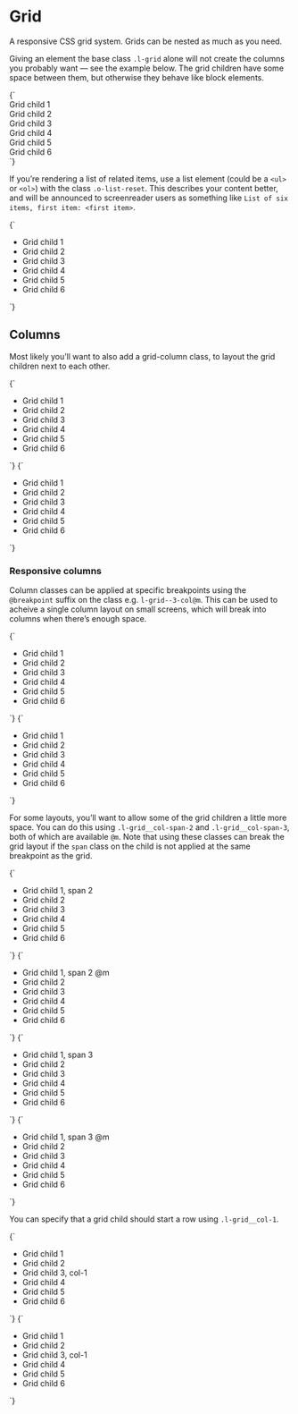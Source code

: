 
<Meta title="Layout/Grid" />

# Grid

A responsive CSS grid system. Grids can be nested as much as you need.

Giving an element the base class `.l-grid` alone will not create the columns you probably want — see the example below. The grid children have some space between them, but otherwise they behave like block elements.

<Canvas>
  <Story name="l-grid">
    {`
      <div class="l-grid u-padding-m u-bg--gray-10">
        <div class="u-bg--background u-padding-m o-card">Grid child 1</div>
        <div class="u-bg--background u-padding-m o-card">Grid child 2</div>
        <div class="u-bg--background u-padding-m o-card">Grid child 3</div>
        <div class="u-bg--background u-padding-m o-card">Grid child 4</div>
        <div class="u-bg--background u-padding-m o-card">Grid child 5</div>
        <div class="u-bg--background u-padding-m o-card">Grid child 6</div>
      </div>
    `}
  </Story>
</Canvas>

If you’re rendering a list of related items, use a list element (could be a `<ul>` or `<ol>`) with the class `.o-list-reset`. This describes your content better, and will be announced to screenreader users as something like `List of six items, first item: <first item>`.

<Canvas>
  <Story name="l-grid (list)">
    {`
      <ul class="l-grid o-list-reset u-padding-m u-bg--gray-10">
        <li class="u-bg--background u-padding-m o-card">Grid child 1</li>
        <li class="u-bg--background u-padding-m o-card">Grid child 2</li>
        <li class="u-bg--background u-padding-m o-card">Grid child 3</li>
        <li class="u-bg--background u-padding-m o-card">Grid child 4</li>
        <li class="u-bg--background u-padding-m o-card">Grid child 5</li>
        <li class="u-bg--background u-padding-m o-card">Grid child 6</li>
      </ul>
    `}
  </Story>
</Canvas>

## Columns

Most likely you’ll want to also add a grid-column class, to layout the grid children next to each other.

<Canvas isColumn>
  <Story name="l-grid--2-col">
    {`
      <ul class="l-grid l-grid--2-col u-padding-m u-bg--gray-10 o-list-reset">
        <li class="u-bg--background u-padding-m o-card">Grid child 1</li>
        <li class="u-bg--background u-padding-m o-card">Grid child 2</li>
        <li class="u-bg--background u-padding-m o-card">Grid child 3</li>
        <li class="u-bg--background u-padding-m o-card">Grid child 4</li>
        <li class="u-bg--background u-padding-m o-card">Grid child 5</li>
        <li class="u-bg--background u-padding-m o-card">Grid child 6</li>
      </ul>
    `}
  </Story>
  <Story name="l-grid--3-col">
    {`
      <ul class="l-grid l-grid--3-col u-padding-m u-bg--gray-10 o-list-reset">
        <li class="u-bg--background u-padding-m o-card">Grid child 1</li>
        <li class="u-bg--background u-padding-m o-card">Grid child 2</li>
        <li class="u-bg--background u-padding-m o-card">Grid child 3</li>
        <li class="u-bg--background u-padding-m o-card">Grid child 4</li>
        <li class="u-bg--background u-padding-m o-card">Grid child 5</li>
        <li class="u-bg--background u-padding-m o-card">Grid child 6</li>
      </ul>
    `}
  </Story>
</Canvas>

### Responsive columns

Column classes can be applied at specific breakpoints using the `@breakpoint` suffix on the class e.g. `l-grid--3-col@m`. This can be used to acheive a single column layout on small screens, which will break into columns when there’s enough space.

<Canvas isColumn>
  <Story name="l-grid--2-col@m">
    {`
      <ul class="l-grid l-grid--2-col@m u-padding-m u-bg--gray-10 o-list-reset">
        <li class="u-bg--background u-padding-m o-card">Grid child 1</li>
        <li class="u-bg--background u-padding-m o-card">Grid child 2</li>
        <li class="u-bg--background u-padding-m o-card">Grid child 3</li>
        <li class="u-bg--background u-padding-m o-card">Grid child 4</li>
        <li class="u-bg--background u-padding-m o-card">Grid child 5</li>
        <li class="u-bg--background u-padding-m o-card">Grid child 6</li>
      </ul>
    `}
  </Story>
  <Story name="l-grid--3-col@m">
    {`
      <ul class="l-grid l-grid--3-col@m u-padding-m u-bg--gray-10 o-list-reset">
        <li class="u-bg--background u-padding-m o-card">Grid child 1</li>
        <li class="u-bg--background u-padding-m o-card">Grid child 2</li>
        <li class="u-bg--background u-padding-m o-card">Grid child 3</li>
        <li class="u-bg--background u-padding-m o-card">Grid child 4</li>
        <li class="u-bg--background u-padding-m o-card">Grid child 5</li>
        <li class="u-bg--background u-padding-m o-card">Grid child 6</li>
      </ul>
    `}
  </Story>
</Canvas>

For some layouts, you’ll want to allow some of the grid children a little more space. You can do this using `.l-grid__col-span-2` and `.l-grid__col-span-3`, both of which are available `@m`. Note that using these classes can break the grid layout if the `span` class on the child is not applied at the same breakpoint as the grid.

<Canvas isColumn>
  <Story name="l-grid__col-span-2">
    {`
      <ul class="l-grid l-grid--2-col u-padding-m u-bg--gray-10 o-list-reset">
        <li class="u-bg--brand-2 u-padding-m o-card l-grid__col-span-2">Grid child 1, span 2</li>
        <li class="u-bg--background u-padding-m o-card">Grid child 2</li>
        <li class="u-bg--background u-padding-m o-card">Grid child 3</li>
        <li class="u-bg--background u-padding-m o-card">Grid child 4</li>
        <li class="u-bg--background u-padding-m o-card">Grid child 5</li>
        <li class="u-bg--background u-padding-m o-card">Grid child 6</li>
      </ul>
    `}
  </Story>
  <Story name="l-grid__col-span-2@m">
    {`
      <ul class="l-grid l-grid--2-col@m u-padding-m u-bg--gray-10 o-list-reset">
        <li class="u-bg--brand-2 u-padding-m o-card l-grid__col-span-2@m">Grid child 1, span 2 @m</li>
        <li class="u-bg--background u-padding-m o-card">Grid child 2</li>
        <li class="u-bg--background u-padding-m o-card">Grid child 3</li>
        <li class="u-bg--background u-padding-m o-card">Grid child 4</li>
        <li class="u-bg--background u-padding-m o-card">Grid child 5</li>
        <li class="u-bg--background u-padding-m o-card">Grid child 6</li>
      </ul>
    `}
  </Story>
  <Story name="l-grid__col-span-3">
    {`
      <ul class="l-grid l-grid--3-col u-padding-m u-bg--gray-10 o-list-reset">
        <li class="u-bg--brand-2 u-padding-m o-card l-grid__col-span-3">Grid child 1, span 3</li>
        <li class="u-bg--background u-padding-m o-card">Grid child 2</li>
        <li class="u-bg--background u-padding-m o-card">Grid child 3</li>
        <li class="u-bg--background u-padding-m o-card">Grid child 4</li>
        <li class="u-bg--background u-padding-m o-card">Grid child 5</li>
        <li class="u-bg--background u-padding-m o-card">Grid child 6</li>
      </ul>
    `}
  </Story>
  <Story name="l-grid__col-span-3@m">
    {`
      <ul class="l-grid l-grid--3-col@m u-padding-m u-bg--gray-10 o-list-reset">
        <li class="u-bg--brand-2 u-padding-m o-card l-grid__col-span-3@m">Grid child 1, span 3 @m</li>
        <li class="u-bg--background u-padding-m o-card">Grid child 2</li>
        <li class="u-bg--background u-padding-m o-card">Grid child 3</li>
        <li class="u-bg--background u-padding-m o-card">Grid child 4</li>
        <li class="u-bg--background u-padding-m o-card">Grid child 5</li>
        <li class="u-bg--background u-padding-m o-card">Grid child 6</li>
      </ul>
    `}
  </Story>
</Canvas>

You can specify that a grid child should start a row using `.l-grid__col-1`.

<Canvas isColumn>
  <Story name="l-grid__col-1">
    {`
      <ul class="l-grid l-grid--3-col u-padding-m u-bg--gray-10 o-list-reset">
        <li class="u-bg--background u-padding-m o-card">Grid child 1</li>
        <li class="u-bg--background u-padding-m o-card">Grid child 2</li>
        <li class="u-bg--brand-2 u-padding-m o-card l-grid__col-1">Grid child 3, col-1</li>
        <li class="u-bg--background u-padding-m o-card">Grid child 4</li>
        <li class="u-bg--background u-padding-m o-card">Grid child 5</li>
        <li class="u-bg--background u-padding-m o-card">Grid child 6</li>
      </ul>
    `}
  </Story>
  <Story name="l-grid__col-1@m">
    {`
      <ul class="l-grid l-grid--3-col@m u-padding-m u-bg--gray-10 o-list-reset">
        <li class="u-bg--background u-padding-m o-card">Grid child 1</li>
        <li class="u-bg--background u-padding-m o-card">Grid child 2</li>
        <li class="u-bg--brand-2 u-padding-m o-card l-grid__col-1@m">Grid child 3, col-1</li>
        <li class="u-bg--background u-padding-m o-card">Grid child 4</li>
        <li class="u-bg--background u-padding-m o-card">Grid child 5</li>
        <li class="u-bg--background u-padding-m o-card">Grid child 6</li>
      </ul>
    `}
  </Story>
</Canvas>
